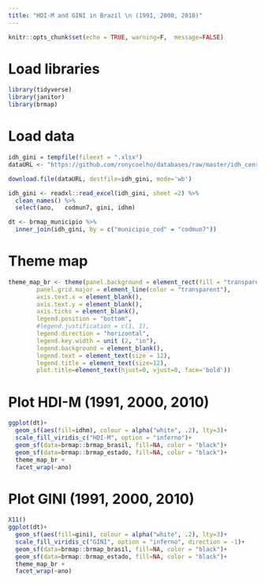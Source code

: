 ```yaml
---
title: "HDI-M and GINI in Brazil \n (1991, 2000, 2010)"
---
```


```r
knitr::opts_chunk$set(echo = TRUE, warning=F,  message=FALSE)
```

# Load libraries
```r
library(tidyverse)
library(janitor)
library(brmap)
```

# Load data
```r
idh_gini = tempfile(fileext = ".xlsx")
dataURL <- "https://github.com/ronycoelho/databases/raw/master/idh_census.xlsx"

download.file(dataURL, destfile=idh_gini, mode='wb')

idh_gini <- readxl::read_excel(idh_gini, sheet =2) %>% 
  clean_names() %>% 
  select(ano,	codmun7, gini, idhm)

dt <- brmap_municipio %>% 
  inner_join(idh_gini, by = c("municipio_cod" = "codmun7"))
```

# Theme map
```r
theme_map_br <- theme(panel.background = element_rect(fill = "transparent"), 
        panel.grid.major = element_line(color = "transparent"), 
        axis.text.x = element_blank(), 
        axis.text.y = element_blank(), 
        axis.ticks = element_blank(),
        legend.position = "bottom", 
        #legend.justification = c(1, 1),
        legend.direction = "horizontal",
        legend.key.width = unit (2, "in"),
        legend.background = element_blank(),
        legend.text = element_text(size = 12),
        legend.title = element_text(size=12),
        plot.title=element_text(hjust=0, vjust=0, face='bold'))
```

# Plot HDI-M (1991, 2000, 2010)
```r
ggplot(dt)+
  geom_sf(aes(fill=idhm), colour = alpha("white", .2), lty=3)+
  scale_fill_viridis_c("HDI-M", option = "inferno")+
  geom_sf(data=brmap::brmap_brasil, fill=NA, color = "black")+
  geom_sf(data=brmap::brmap_estado, fill=NA, color = "black")+
  theme_map_br +
  facet_wrap(~ano)
```

# Plot GINI (1991, 2000, 2010)
```r
X11()
ggplot(dt)+
  geom_sf(aes(fill=gini), colour = alpha("white", .2), lty=3)+
  scale_fill_viridis_c("GINI", option = "inferno", direction = -1)+
  geom_sf(data=brmap::brmap_brasil, fill=NA, color = "black")+
  geom_sf(data=brmap::brmap_estado, fill=NA, color = "black")+
  theme_map_br +
  facet_wrap(~ano)
```




